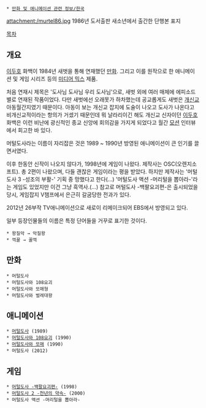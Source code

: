  * [[만화 및 애니메이션 관련 정보/한국]]

attachment:/murtel86.jpg
1986년 도서출판 새소년에서 출간한 단행본 표지

[[목차]]
== 개요 ==
[[이두호]] 화백이 1984년 새벗을 통해 연재했던 [[만화]]. 그리고 이를 원작으로 한 애니메이션 및 게임 시리즈 등의 [[미디어 믹스]] 제품. 

처음 연재시 제목은 '도사님 도사님 우리 도사님'으로, 새벗 외에 여러 매체에 에피소드별로 연재된 작품이었다. 다만 새벗에선 오래못가 하차했는데 공교롭게도 새벗은 [[개신교]] 아동월간지였기 때문이다. 아동이 보는 개신교 잡지에 도술이 나오고 도사가 나온다고 비개신교적이라는 항의가 거셌기 때문인데 뭐 날라리이긴 해도 개신교 신자이던 [[이두호]] 화백은 이런 비난에 광신적인 종교 신앙에 회의감을 가지게 되었다고 월간 [[모션]] 인터뷰에서 회고한 바 있다.

머털도사라는 이름이 자리잡은 것은 1989 ~ 1990년 방영된 애니메이션이 큰 인기를 끌면서였다. 

이후 한동안 신작이 나오지 않다가, 1998년에 게임이 나왔다. 제작사는 OSC(오렌지소프트). 총 2편이 나왔으며, 다들 괜찮은 게임이라는 평을 받았다. 하지만 제작사는 '머털도사 3 -성조의 부활-' 기획 중 망했다고 한다(...) '머털도사 액션 -머리털을 뽑아라-'라는 게임도 있었지만 이건 그냥 흑역사.(...) 참고로 머털도사 -백팔요괴편-은 출시되었을 당시, 게임잡지 V챔프에서 은근히 갈굼당한 전과가 있다.

2012년 26부작 TV애니메이션으로 새로이 리메이크되어 EBS에서 방영되고 있다. 

일부 등장인물들의 이름은 특정 단어들을 거꾸로 표기한 것이다.
 * 왕질악 → 악질왕
 * 꺽꿀 → 꿀꺽

== 만화 ==
 * 머털도사
 * 머털도사와 108요괴
 * 머털도사와 또매형
 * 머털도사와 벌레대왕

== 애니메이션 ==
 * [[머털도사]] (1989)
 * [[머털도사와 108요괴]] (1990)
 * [[머털도사와 또매]] (1990)
 * 머털도사 (2012)

== 게임 ==
 * [[머털도사 -백팔요괴편-]] (1998)
 * [[머털도사 2 -천년의 약속-]] (2000)
 * 머털도사 액션 -머리털을 뽑아라- 
